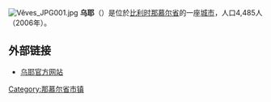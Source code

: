 {{Unreferenced|time=2018-08-17T14:09:37+00:00}}
[[File:Vêves_JPG001.jpg|thumb]]
'''乌耶'''（{{lang-fr|Houyet}}）是位於[[比利时|比利时]][[那慕尔省|那慕尔省]]的一座[[城市|城市]]，人口4,485人（2006年）。

== 外部链接 ==
* [http://www.houyet.be/ 乌耶官方网站] {{Wayback|url=http://www.houyet.be/ |date=20210126071250 }}

{{那慕尔省市区}}

{{Belgium-geo-stub}}

{{DEFAULTSORT:Houyet}}

[[Category:那慕尔省市镇|Category:那慕尔省市镇]]